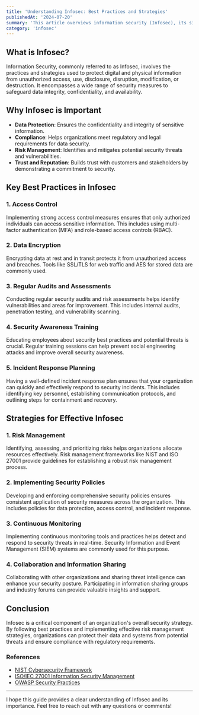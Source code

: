 ```yaml
---
title: 'Understanding Infosec: Best Practices and Strategies'
publishedAt: '2024-07-20'
summary: 'This article overviews information security (Infosec), its significance, key practices, and risk management strategies, emphasizing the importance of protecting data and systems today.'
category: 'infosec'
---
```


## What is Infosec?

Information Security, commonly referred to as Infosec, involves the practices and strategies used to protect digital and physical information from unauthorized access, use, disclosure, disruption, modification, or destruction. It encompasses a wide range of security measures to safeguard data integrity, confidentiality, and availability.

## Why Infosec is Important

- **Data Protection**: Ensures the confidentiality and integrity of sensitive information.
- **Compliance**: Helps organizations meet regulatory and legal requirements for data security.
- **Risk Management**: Identifies and mitigates potential security threats and vulnerabilities.
- **Trust and Reputation**: Builds trust with customers and stakeholders by demonstrating a commitment to security.

## Key Best Practices in Infosec

### 1. **Access Control**

Implementing strong access control measures ensures that only authorized individuals can access sensitive information. This includes using multi-factor authentication (MFA) and role-based access controls (RBAC).

### 2. **Data Encryption**

Encrypting data at rest and in transit protects it from unauthorized access and breaches. Tools like SSL/TLS for web traffic and AES for stored data are commonly used.

### 3. **Regular Audits and Assessments**

Conducting regular security audits and risk assessments helps identify vulnerabilities and areas for improvement. This includes internal audits, penetration testing, and vulnerability scanning.

### 4. **Security Awareness Training**

Educating employees about security best practices and potential threats is crucial. Regular training sessions can help prevent social engineering attacks and improve overall security awareness.

### 5. **Incident Response Planning**

Having a well-defined incident response plan ensures that your organization can quickly and effectively respond to security incidents. This includes identifying key personnel, establishing communication protocols, and outlining steps for containment and recovery.

## Strategies for Effective Infosec

### 1. **Risk Management**

Identifying, assessing, and prioritizing risks helps organizations allocate resources effectively. Risk management frameworks like NIST and ISO 27001 provide guidelines for establishing a robust risk management process.

### 2. **Implementing Security Policies**

Developing and enforcing comprehensive security policies ensures consistent application of security measures across the organization. This includes policies for data protection, access control, and incident response.

### 3. **Continuous Monitoring**

Implementing continuous monitoring tools and practices helps detect and respond to security threats in real-time. Security Information and Event Management (SIEM) systems are commonly used for this purpose.

### 4. **Collaboration and Information Sharing**

Collaborating with other organizations and sharing threat intelligence can enhance your security posture. Participating in information sharing groups and industry forums can provide valuable insights and support.

## Conclusion

Infosec is a critical component of an organization's overall security strategy. By following best practices and implementing effective risk management strategies, organizations can protect their data and systems from potential threats and ensure compliance with regulatory requirements.

### References

- [NIST Cybersecurity Framework](https://www.nist.gov/cyberframework)
- [ISO/IEC 27001 Information Security Management](https://www.iso.org/isoiec-27001-information-security.html)
- [OWASP Security Practices](https://owasp.org/)

---

I hope this guide provides a clear understanding of Infosec and its importance. Feel free to reach out with any questions or comments!
